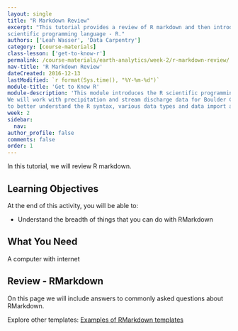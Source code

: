 ```yaml
---
layout: single
title: "R Markdown Review"
excerpt: "This tutorial provides a review of R markdown and then introduces the
scientific programming language - R."
authors: ['Leah Wasser', 'Data Carpentry']
category: [course-materials]
class-lesson: ['get-to-know-r']
permalink: /course-materials/earth-analytics/week-2/r-markdown-review/
nav-title: 'R Markdown Review'
dateCreated: 2016-12-13
lastModified: `r format(Sys.time(), "%Y-%m-%d")`
module-title: 'Get to Know R'
module-description: 'This module introduces the R scientific programming language.
We will work with precipitation and stream discharge data for Boulder County
to better understand the R syntax, various data types and data import and plotting.'
week: 2
sidebar:
  nav:
author_profile: false
comments: false
order: 1
---
```


In this tutorial, we will review R markdown.

<div class='notice--success' markdown="1">

## <i class="fa fa-graduation-cap" aria-hidden="true"></i> Learning Objectives
At the end of this activity, you will be able to:

* Understand the breadth of things that you can do with RMarkdown

## What You Need

A computer with internet

</div>

## Review - RMarkdown

On this page we will include answers to commonly asked questions about RMarkdown.

Explore other templates: <a href="http://rmarkdown.rstudio.com/gallery.html" target="_blank">Examples of RMarkdown templates</a>
